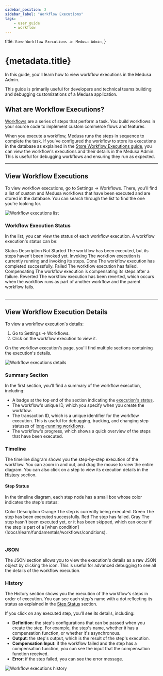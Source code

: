 ```yaml
---
sidebar_position: 2
sidebar_label: "Workflow Executions"
tags:
    - user guide
    - workflow
---
```



  title: `View Workflow Executions in Medusa Admin`,
}

# {metadata.title}

In this guide, you'll learn how to view workflow executions in the Medusa Admin.

<Note>

This guide is primarily useful for developers and technical teams building and debugging customizations of a Medusa application.

</Note>

## What are Workflow Executions?

[Workflows](!docs!/learn/fundamentals/workflows) are a series of steps that perform a task. You build workflows in your source code to implement custom commerce flows and features.

When you execute a workflow, Medusa runs the steps in sequence to complete the task. If you've configured the workflow to store its executions in the database as explained in the [Store Workflow Executions guide](!docs!/learn/fundamentals/workflows/store-executions), you can view the workflow's executions and their details in the Medusa Admin. This is useful for debugging workflows and ensuring they run as expected.

---

## View Workflow Executions

To view workflow executions, go to Settings → Workflows. There, you'll find a list of custom and Medusa workflows that have been executed and are stored in the database. You can search through the list to find the one you're looking for.

![Workflow executions list](https://res.cloudinary.com/dza7lstvk/image/upload/v1740496862/User%20Guide/Screenshot_2025-02-25_at_5.16.30_PM_fjkbrc.png)

### Workflow Execution Status

In the list, you can view the status of each workflow execution. A workflow execution's status can be:

<Table>
  <Table.Header>
    <Table.Row>
      <Table.HeaderCell>
        Status
      </Table.HeaderCell>
      <Table.HeaderCell>
        Description
      </Table.HeaderCell>
    </Table.Row>
  </Table.Header>
  <Table.Body>
    <Table.Row>
      <Table.Cell>
        Not Started
      </Table.Cell>
      <Table.Cell>
        The workflow has been executed, but its steps haven't been invoked yet.
      </Table.Cell>
    </Table.Row>
    <Table.Row>
      <Table.Cell>
        Invoking
      </Table.Cell>
      <Table.Cell>
        The workflow execution is currently running and invoking its steps.
      </Table.Cell>
    </Table.Row>
    <Table.Row>
      <Table.Cell>
        Done
      </Table.Cell>
      <Table.Cell>
        The workflow execution has completed successfully.
      </Table.Cell>
    </Table.Row>
    <Table.Row>
      <Table.Cell>
        Failed
      </Table.Cell>
      <Table.Cell>
        The workflow execution has failed.
      </Table.Cell>
    </Table.Row>
    <Table.Row>
      <Table.Cell>
        Compensating
      </Table.Cell>
      <Table.Cell>
        The workflow execution is compensating its steps after a failure.
      </Table.Cell>
    </Table.Row>
    <Table.Row>
      <Table.Cell>
        Reverted
      </Table.Cell>
      <Table.Cell>
        The workflow execution has been reverted, which occurs when the workflow runs as part of another workflow and the parent workflow fails.
      </Table.Cell>
    </Table.Row>
  </Table.Body>
</Table>

---

## View Workflow Execution Details

To view a workflow execution's details:

1. Go to Settings → Workflows.
2. Click on the workflow execution to view it.

On the workflow execution's page, you'll find multiple sections containing the execution's details.

![Workflow executions details](https://res.cloudinary.com/dza7lstvk/image/upload/v1740496967/User%20Guide/Screenshot_2025-02-25_at_5.22.33_PM_z6al6a.png)

### Summary Section

In the first section, you'll find a summary of the workflow execution, including:

- A badge at the top end of the section indicating the [execution's status](#workflow-execution-status).
- The workflow's unique ID, which you specify when you create the workflow.
- The transaction ID, which is a unique identifier for the workflow execution. This is useful for debugging, tracking, and changing step statuses of [long-running workflows](!docs!/learn/fundamentals/workflows/long-running-workflow).
- The workflow's progress, which shows a quick overview of the steps that have been executed.

### Timeline

The timeline diagram shows you the step-by-step execution of the workflow. You can zoom in and out, and drag the mouse to view the entire diagram. You can also click on a step to view its execution details in the [History](#history) section.

#### Step Status

In the timeline diagram, each step node has a small box whose color indicates the step's status:

<Table>
  <Table.Header>
    <Table.Row>
      <Table.HeaderCell>
        Color
      </Table.HeaderCell>
      <Table.HeaderCell>
        Description
      </Table.HeaderCell>
    </Table.Row>
  </Table.Header>
  <Table.Body>
    <Table.Row>
      <Table.Cell>
        Orange
      </Table.Cell>
      <Table.Cell>
        The step is currently being executed.
      </Table.Cell>
    </Table.Row>
    <Table.Row>
      <Table.Cell>
        Green
      </Table.Cell>
      <Table.Cell>
        The step has been executed successfully.
      </Table.Cell>
    </Table.Row>
    <Table.Row>
      <Table.Cell>
        Red
      </Table.Cell>
      <Table.Cell>
        The step has failed.
      </Table.Cell>
    </Table.Row>
    <Table.Row>
      <Table.Cell>
        Gray
      </Table.Cell>
      <Table.Cell>
        The step hasn't been executed yet, or it has been skipped, which can occur if the step is part of a [when condition](!docs!/learn/fundamentals/workflows/conditions).
      </Table.Cell>
    </Table.Row>
  </Table.Body>
</Table>

### JSON

The JSON section allows you to view the execution's details as a raw JSON object by clicking the <InlineIcon Icon={ArrowUpRightOnBox} alt="expand" /> icon. This is useful for advanced debugging to see all the details of the workflow execution.

### History

The History section shows you the execution of the workflow's steps in order of execution. You can see each step's name with a dot reflecting its status as explained in the [Step Status](#step-status) section.

If you click on any executed step, you'll see its details, including:

- **Definition**: the step's configurations that can be passed when you create the step. For example, the step's name, whether it has a compensation function, or whether it's asynchronous.
- **Output**: the step's output, which is the result of the step's execution.
- **Compensation Input**: if the workflow failed and the step has a compensation function, you can see the input that the compensation function received.
- **Error**: if the step failed, you can see the error message.

![Workflow executions history](https://res.cloudinary.com/dza7lstvk/image/upload/v1740498395/User%20Guide/Screenshot_2025-02-25_at_5.46.20_PM_spnh0j.png)
